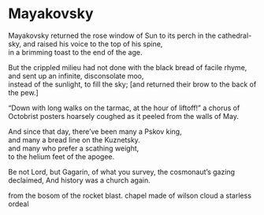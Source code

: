 # Mayakovsky {#intro}

Mayakovsky returned the rose
window of Sun
to its perch in the cathedral-sky,
and raised his voice to the top of his spine,  
in a brimming toast to the end of the age.  

But the crippled milieu had not done
with the black bread of facile rhyme,  
and sent up an infinite, disconsolate moo,  
instead of the sunlight, to fill the sky;
[and returned their brow to the back of the pew.]

"Down with long walks on the tarmac,
at the hour of liftoff!" a chorus of Octobrist posters
hoarsely coughed
as it peeled from the walls of May.

And since that day, there've been many a Pskov king,  
and many a bread line on the Kuznetsky.  
and many who prefer a scathing weight,  
to the helium feet of the apogee.

Be not Lord, but Gagarin,
of what you survey, the cosmonaut's gazing declaimed,
And history was a church again.

from the bosom of the rocket blast.
chapel made of wilson cloud
a starless ordeal

